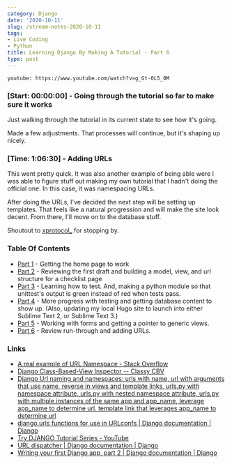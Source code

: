 ```yaml
---
category: Django
date: '2020-10-11'
slug: /stream-notes-2020-10-11
tags:
- Live Coding
- Python
title: Learning Django By Making A Tutorial - Part 6
type: post
---
```



`youtube: https://www.youtube.com/watch?v=g_Gt-0L5_0M`

### [Start: 00:00:00] - Going through the tutorial so far to make sure it works

Just walking through the tutorial in its current state to see how it's going. 

Made a few adjustments. That processes will continue, but it's shaping up nicely. 


### [Time: 1:06:30] - Adding URLs

This went pretty quick. It was also another example of being able were I was able to figure stuff out making my own tutorial that I hadn't doing the official one. In this case, it was namespacing URLs. 

After doing the URLs, I've decided the next step will be setting up templates. That feels like a natural progression and will make the site look decent. From there, I'll move on to the database stuff. 

Shoutout to [xprotocol_](https://www.twitch.tv/xprotocol_) for stopping by.


### Table Of Contents

- [Part 1](/stream-notes-2020-10-06/) - Getting the home page to work
- [Part 2](/stream-notes-2020-10-08/) - Reviewing the first draft and building a model, view, and url structure for a checklist page
- [Part 3](/stream-notes-2020-10-09/) - Learning how to test. And, making a python module so that unittest's output is green instead of red when tests pass. 
- [Part 4](/stream-notes-2020-10-10/) - More progress with testing and getting database content to show up. (Also, updating my local Hugo site to launch into either Sublime Text 2, or Sublime Text 3.)
- [Part 5](/stream-notes-2020-10-10-2/) - Working with forms and getting a pointer to generic views.
- [Part 6](/stream-notes-2020-10-11/) - Review run-through and adding URLs. 



### Links

- [A real example of URL Namespace - Stack Overflow](https://stackoverflow.com/questions/19171570/a-real-example-of-url-namespace)
- [Django Class-Based-View Inspector -- Classy CBV](https://ccbv.co.uk/)
- [Django Url naming and namespaces: urls with name, url with arguments that use name, reverse in views and template links, urls.py with namespace attribute, urls.py with nested namespace attribute, urls.py with multiple instances of the same app and app_name, leverage app_name to determine url, template link that leverages app_name to determine url](https://www.webforefront.com/django/namedjangourls.html)
- [django.urls functions for use in URLconfs | Django documentation | Django](https://docs.djangoproject.com/en/3.1/ref/urls/)
- [Try DJANGO Tutorial Series - YouTube](https://www.youtube.com/playlist?list=PLEsfXFp6DpzTD1BD1aWNxS2Ep06vIkaeW)
- [URL dispatcher | Django documentation | Django](https://docs.djangoproject.com/en/3.1/topics/http/urls/)
- [Writing your first Django app, part 2 | Django documentation | Django](https://docs.djangoproject.com/en/3.1/intro/tutorial02/)